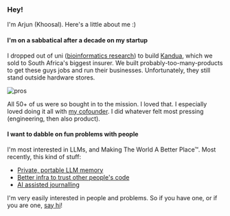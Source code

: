 ### Hey!

I'm Arjun (Khoosal). Here's a little about me :)

#### I'm on a sabbatical after a decade on my startup

I dropped out of uni ([bioinformatics research](https://scholar.google.co.za/citations?hl=en&user=UGUQ_WsAAAAJ)) to build [Kandua](kandua.com/-/about), which we sold to South Africa's biggest insurer. We built probably-too-many-products to get these guys jobs and run their businesses. Unfortunately, they still stand outside hardware stores.

![pros](/images/artisans_2_black_and_white.jpeg)

All 50+ of us were so bought in to the mission. I loved that. I especially loved doing it all with [my cofounder](https://www.linkedin.com/in/sayo-folawiyo-4919b160/?originalSubdomain=uk). I did whatever felt most pressing (engineering, then also product).

#### I want to dabble on fun problems with people

I'm most interested in LLMs, and Making The World A Better Place™. Most recently, this kind of stuff:
- [Private, portable LLM memory](https://asterisk.chat)
- [Better infra to trust other people's code](/trust)
- [AI assisted journalling](https://arjunkhoosal.notion.site/Conversational-Journal-Mock-release-1b22e4fe580280678f02f954ecf3226d?source=copy_link)

I'm very easily interested in people and problems. So if you have one, or if you are one, [say hi](mailto:hi@arjun.md)!